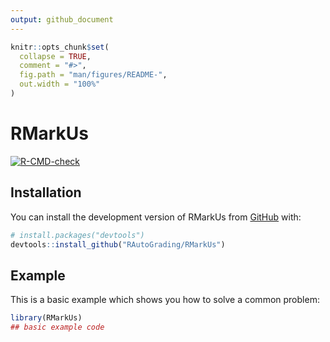 ```yaml
---
output: github_document
---
```


<!-- README.md is generated from README.Rmd. Please edit that file -->

```r
knitr::opts_chunk$set(
  collapse = TRUE,
  comment = "#>",
  fig.path = "man/figures/README-",
  out.width = "100%"
)
```

# RMarkUs

<!-- badges: start -->
[![R-CMD-check](https://github.com/siqi-zheng/RMarkUs/workflows/check-release.yaml/badge.svg)](https://github.com/siqi-zheng/RMarkUs/actions/workflows/check-release.yaml)
<!-- badges: end -->

## Installation

You can install the development version of RMarkUs from [GitHub](https://github.com/) with:

``` r
# install.packages("devtools")
devtools::install_github("RAutoGrading/RMarkUs")
```

## Example

This is a basic example which shows you how to solve a common problem:

```r
library(RMarkUs)
## basic example code
```


